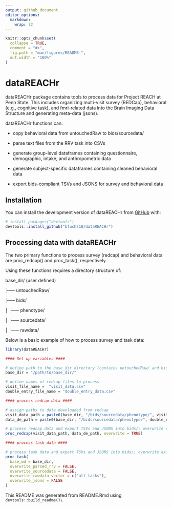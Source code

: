 ```yaml
---
output: github_document
editor_options: 
  markdown: 
    wrap: 72
---
```


<!-- README.md is generated from README.Rmd. Please edit that file -->

```r
knitr::opts_chunk$set(
  collapse = TRUE,
  comment = "#>",
  fig.path = "man/figures/README-",
  out.width = "100%"
)
```

# dataREACHr

<!-- badges: start -->

<!-- badges: end -->

dataREACHr package contains tools to process data for Project REACH at
Penn State. This includes organizing multi-visit survey (REDCap),
behavioral (e.g., cognitive task), and fmri-related data into the Brain
Imaging Data Structure and generating meta-data (jsons).

dataREACHr functions can:

-   copy behavioral data from untouchedRaw to bids/sourcedata/

-   parse text files from the RRV task into CSVs

-   generate group-level dataframes containing questionnaire,
    demographic, intake, and anthropometric data

-   generate subject-specific dataframes containing cleaned behavioral
    data

-   export bids-compliant TSVs and JSONS for survey and behavioral data

## Installation

You can install the development version of dataREACHr from
[GitHub](https://github.com/) with:

```r
# install.packages("devtools")
devtools::install_github("bfuchs18/dataREACHr")
```

## Processing data with dataREACHr

The two primary functions to process survey (redcap) and behavioral data
are proc_redcap() and proc_task(), respectively.

Using these functions requires a directory structure of:

base_dir/ (user defined)

├── untouchedRaw/

├── bids/

│ ├── phenotype/

│ ├── sourcedata/

│ ├── rawdata/

Below is a basic example of how to process survey and task data:

```r
library(dataREACHr)

#### Set up variables ####

# define path to the base_dir directory (contains untouchedRaw/ and bids/ sub-directories)
base_dir = "/path/to/base_dir/"

# define names of redcap files to process
visit_file_name =  "visit_data.csv"
double_entry_file_name = "double_entry_data.csv"

#### process redcap data ####

# assign paths to data downloaded from redcap
visit_data_path = paste0(base_dir, "/bids/sourcedata/phenotype/", visit_file_name)
data_de_path = paste0(base_dir, "/bids/sourcedata/phenotype/", double_entry_file_name)

# process redcap data and export TSVs and JSONS into bids/; overwrite existing output
proc_redcap(visit_data_path, data_de_path, overwrite = TRUE)

#### process task data ####

# process task data and export TSVs and JSONS into bids/; overwrite existing files in rawdata for all tasks
proc_task(
  base_wd = base_dir,
  overwrite_parsed_rrv = FALSE,
  overwrite_sourcedata = FALSE,
  overwrite_rawdata_vector = c("all_tasks"),
  overwrite_jsons = FALSE
)


```

This README was generated from README.Rmd using
`devtools::build_readme()\`
